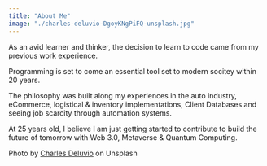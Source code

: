 ```yaml
---
title: "About Me"
image: "./charles-deluvio-DgoyKNgPiFQ-unsplash.jpg"
---
```



As an avid learner and thinker, the decision to learn to code came from my previous work experience. 

Programming is set to come an essential tool set to modern socitey within 20 years. 

The philosophy was built along my experiences in the auto industry, eCommerce, logistical & inventory implementations, Client Databases and seeing job scarcity through automation systems.

At 25 years old, I believe I am just getting started to contribute to build the future of tomorrow with Web 3.0, Metaverse & Quantum Computing.  

Photo by <a href="https://unsplash.com/@charlesdeluvio?utm_source=unsplash&utm_medium=referral&utm_content=creditCopyText" target="_blank" rel="nofollow noopener noreferrer" aria-label="External Link"><Underlining>Charles Deluvio</Underlining></a> on Unsplash
